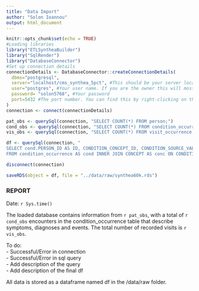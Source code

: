 ```yaml
---
title: "Data Import"
author: "Solon Ioannou"
output: html_document
---
```


```r
knitr::opts_chunk$set(echo = TRUE)
#Loading libraries
library("ETLSyntheaBuilder")
library("SqlRender")
library("DatabaseConnector")
#Set up connection details
connectionDetails <- DatabaseConnector::createConnectionDetails(
  dbms="postgresql",
  server="localhost/cms_synthea_5pct", #This should be your server location. If it is on your local machine, change 'cdm_v6_testing' with the name of the database you chose
  user="postgres", #Your user name. If you are the owner this will most likely be 'postgres'
  password= "solon5768", #Your password
  port=5432 #The port number. You can find this by right-clicking on the server and choosing properties
)
connection <- connect(connectionDetails)
```

```r
pat_obs <- querySql(connection, "SELECT COUNT(*) FROM person;")
cond_obs <- querySql(connection, "SELECT COUNT(*) FROM condition_occurrence;")
vis_obs <- querySql(connection, "SELECT COUNT(*) FROM visit_occurrence;")
```

```r
df <- querySql(connection, "
SELECT cond.PERSON_ID AS ID, CONDITION_CONCEPT_ID, CONDITION_SOURCE_VALUE, cond.VISIT_OCCURRENCE_ID, cond.CONDITION_START_DATE, conc.CONCEPT_NAME  
FROM condition_occurrence AS cond INNER JOIN CONCEPT AS conc ON CONDITION_CONCEPT_ID = CONCEPT_ID; ")
```

```r
disconnect(connection)
```

```r
saveRDS(object = df, file = "../data/raw/synthea60k.rds")
```

### REPORT 

Date: `r Sys.time()`

The loaded database contains information from `r pat_obs`, with a total of `r cond_obs` encounters in the condition_occurrence table that describe symptoms, diagnoses and events. The total number of recorded visits is `r vis_obs`.      
  
To do:  
- Successful/Error in connection  
- Successful/Error in sql query  
- Add description of the query  
- Add description of the final df  
  
All data is stored as a dataframe named df in the /data/raw folder.   


